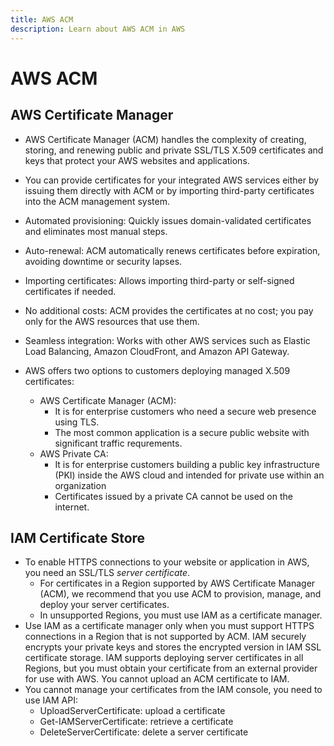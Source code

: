 ```yaml
---
title: AWS ACM
description: Learn about AWS ACM in AWS
---
```


# AWS ACM

## AWS Certificate Manager

- AWS Certificate Manager (ACM) handles the complexity of creating, storing, and renewing public and private SSL/TLS X.509 certificates and keys that protect your AWS websites and applications.
- You can provide certificates for your integrated AWS services either by issuing them directly with ACM or by importing third-party certificates into the ACM management system.

- Automated provisioning: Quickly issues domain-validated certificates and eliminates most manual steps.
- Auto-renewal: ACM automatically renews certificates before expiration, avoiding downtime or security lapses.
- Importing certificates: Allows importing third-party or self-signed certificates if needed.
- No additional costs: ACM provides the certificates at no cost; you pay only for the AWS resources that use them.
- Seamless integration: Works with other AWS services such as Elastic Load Balancing, Amazon CloudFront, and Amazon API Gateway.

- AWS offers two options to customers deploying managed X.509 certificates:
  - AWS Certificate Manager (ACM):
    - It is for enterprise customers who need a secure web presence using TLS.
    - The most common application is a secure public website with significant traffic requrements.
  - AWS Private CA:
    - It is for enterprise customers building a public key infrastructure (PKI) inside the AWS cloud and intended for private use within an organization
    - Certificates issued by a private CA cannot be used on the internet.

## IAM Certificate Store

- To enable HTTPS connections to your website or application in AWS, you need an SSL/TLS *server certificate*.
  - For certificates in a Region supported by AWS Certificate Manager (ACM), we recommend that you use ACM to provision, manage, and deploy your server certificates.
  - In unsupported Regions, you must use IAM as a certificate manager.
- Use IAM as a certificate manager only when you must support HTTPS connections in a Region that is not supported by ACM. IAM securely encrypts your private keys and stores the encrypted version in IAM SSL certificate storage. IAM supports deploying server certificates in all Regions, but you must obtain your certificate from an external provider for use with AWS. You cannot upload an ACM certificate to IAM.
- You cannot manage your certificates from the IAM console, you need to use IAM API:
  - UploadServerCertificate: upload a certificate
  - Get-IAMServerCertificate: retrieve a certificate
  - DeleteServerCertificate: delete a server certificate
